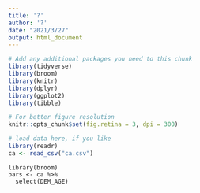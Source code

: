 ```yaml
---
title: '?'
author: '?'
date: "2021/3/27"
output: html_document
---
```

```r
# Add any additional packages you need to this chunk
library(tidyverse)
library(broom)
library(knitr)
library(dplyr)
library(ggplot2)
library(tibble)
```

```r
# For better figure resolution
knitr::opts_chunk$set(fig.retina = 3, dpi = 300)
```


```r
# load data here, if you like
library(readr)
ca <- read_csv("ca.csv")
```

```Tidy
library(broom)
bars <- ca %>%
  select(DEM_AGE)

```